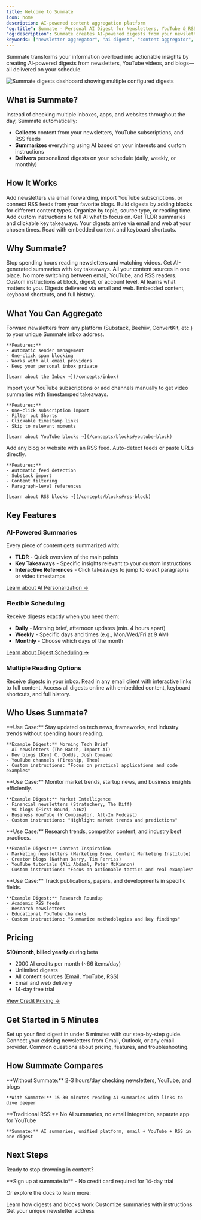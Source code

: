 ```yaml
---
title: Welcome to Summate
icon: home
description: AI-powered content aggregation platform
"og:title": Summate - Personal AI Digest for Newsletters, YouTube & RSS Feeds
"og:description": Summate creates AI-powered digests from your newsletters, YouTube subscriptions, and blogs. Get personalized summaries delivered on your schedule to save time and stay informed without information overload.
keywords: ["newsletter aggregator", "ai digest", "content aggregator", "newsletter summarizer", "youtube summarizer"]
---
```


Summate transforms your information overload into actionable insights by creating AI-powered digests from newsletters, YouTube videos, and blogs—all delivered on your schedule.

<Frame caption="Configure multiple digests with different schedules and sources">
  <img src="/images/digests-list.png" alt="Summate digests dashboard showing multiple configured digests" />
</Frame>

## What is Summate?

Instead of checking multiple inboxes, apps, and websites throughout the day, Summate automatically:
- **Collects** content from your newsletters, YouTube subscriptions, and RSS feeds
- **Summarizes** everything using AI based on your interests and custom instructions
- **Delivers** personalized digests on your schedule (daily, weekly, or monthly)

## How It Works

<Steps>
  <Step title="Connect Your Sources">
    Add newsletters via email forwarding, import YouTube subscriptions, or connect RSS feeds from your favorite blogs.
  </Step>

  <Step title="Create Custom Digests">
    Build digests by adding blocks for different content types. Organize by topic, source type, or reading time.
  </Step>

  <Step title="Customize AI Summaries">
    Add custom instructions to tell AI what to focus on. Get TLDR summaries and clickable key takeaways.
  </Step>

  <Step title="Receive on Schedule">
    Your digests arrive via email and web at your chosen times. Read with embedded content and keyboard shortcuts.
  </Step>
</Steps>

## Why Summate?

<CardGroup cols={2}>
  <Card title="Save Time" icon="clock">
    Stop spending hours reading newsletters and watching videos. Get AI-generated summaries with key takeaways.
  </Card>
  <Card title="Stay Organized" icon="folder">
    All your content sources in one place. No more switching between email, YouTube, and RSS readers.
  </Card>
  <Card title="Personalize Everything" icon="wand-magic-sparkles">
    Custom instructions at block, digest, or account level. AI learns what matters to you.
  </Card>
  <Card title="Read Anywhere" icon="mobile">
    Digests delivered via email and web. Embedded content, keyboard shortcuts, and full history.
  </Card>
</CardGroup>

## What You Can Aggregate

<Tabs>
  <Tab title="Email Newsletters">
    Forward newsletters from any platform (Substack, Beehiiv, ConvertKit, etc.) to your unique Summate inbox address.

    **Features:**
    - Automatic sender management
    - One-click spam blocking
    - Works with all email providers
    - Keep your personal inbox private

    [Learn about the Inbox →](/concepts/inbox)
  </Tab>

  <Tab title="YouTube Videos">
    Import your YouTube subscriptions or add channels manually to get video summaries with timestamped takeaways.

    **Features:**
    - One-click subscription import
    - Filter out Shorts
    - Clickable timestamp links
    - Skip to relevant moments

    [Learn about YouTube blocks →](/concepts/blocks#youtube-block)
  </Tab>

  <Tab title="RSS Feeds & Blogs">
    Add any blog or website with an RSS feed. Auto-detect feeds or paste URLs directly.

    **Features:**
    - Automatic feed detection
    - Substack import
    - Content filtering
    - Paragraph-level references

    [Learn about RSS blocks →](/concepts/blocks#rss-block)
  </Tab>
</Tabs>

## Key Features

### AI-Powered Summaries

Every piece of content gets summarized with:
- **TLDR** - Quick overview of the main points
- **Key Takeaways** - Specific insights relevant to your custom instructions
- **Interactive References** - Click takeaways to jump to exact paragraphs or video timestamps

[Learn about AI Personalization →](/concepts/ai)

### Flexible Scheduling

Receive digests exactly when you need them:
- **Daily** - Morning brief, afternoon updates (min. 4 hours apart)
- **Weekly** - Specific days and times (e.g., Mon/Wed/Fri at 9 AM)
- **Monthly** - Choose which days of the month

[Learn about Digest Scheduling →](/concepts/digests#scheduling-your-digests)

### Multiple Reading Options

<CardGroup cols={2}>
  <Card title="Email" icon="envelope" href="/reading/email">
    Receive digests in your inbox. Read in any email client with interactive links to full content.
  </Card>
  <Card title="Web Reader" icon="globe" href="/reading/web">
    Access all digests online with embedded content, keyboard shortcuts, and full history.
  </Card>
</CardGroup>

## Who Uses Summate?

<AccordionGroup>
  <Accordion title="Developers & Tech Professionals" icon="code">
    **Use Case:** Stay updated on tech news, frameworks, and industry trends without spending hours reading.

    **Example Digest:** Morning Tech Brief
    - AI newsletters (The Batch, Import AI)
    - Dev blogs (Kent C. Dodds, Josh Comeau)
    - YouTube channels (Fireship, Theo)
    - Custom instructions: "Focus on practical applications and code examples"
  </Accordion>

  <Accordion title="Investors & Business Leaders" icon="chart-line">
    **Use Case:** Monitor market trends, startup news, and business insights efficiently.

    **Example Digest:** Market Intelligence
    - Financial newsletters (Stratechery, The Diff)
    - VC blogs (First Round, a16z)
    - Business YouTube (Y Combinator, All-In Podcast)
    - Custom instructions: "Highlight market trends and predictions"
  </Accordion>

  <Accordion title="Content Creators & Marketers" icon="bullhorn">
    **Use Case:** Research trends, competitor content, and industry best practices.

    **Example Digest:** Content Inspiration
    - Marketing newsletters (Marketing Brew, Content Marketing Institute)
    - Creator blogs (Nathan Barry, Tim Ferriss)
    - YouTube tutorials (Ali Abdaal, Peter McKinnon)
    - Custom instructions: "Focus on actionable tactics and real examples"
  </Accordion>

  <Accordion title="Researchers & Academics" icon="graduation-cap">
    **Use Case:** Track publications, papers, and developments in specific fields.

    **Example Digest:** Research Roundup
    - Academic RSS feeds
    - Research newsletters
    - Educational YouTube channels
    - Custom instructions: "Summarize methodologies and key findings"
  </Accordion>
</AccordionGroup>

## Pricing

**$10/month, billed yearly** during beta
- 2000 AI credits per month (~66 items/day)
- Unlimited digests
- All content sources (Email, YouTube, RSS)
- Email and web delivery
- 14-day free trial

[View Credit Pricing →](/account#ai-credits)

## Get Started in 5 Minutes

<CardGroup cols={3}>
  <Card title="Quickstart Guide" icon="play" href="/getting-started/quickstart">
    Set up your first digest in under 5 minutes with our step-by-step guide.
  </Card>
  <Card title="Auto-Forwarding Setup" icon="inbox-out" href="/guides/auto-forwarding">
    Connect your existing newsletters from Gmail, Outlook, or any email provider.
  </Card>
  <Card title="FAQ" icon="circle-question" href="/getting-started/faq">
    Common questions about pricing, features, and troubleshooting.
  </Card>
</CardGroup>

## How Summate Compares

<CardGroup cols={2}>
  <Card title="vs. Reading Everything Manually">
    **Without Summate:** 2-3 hours/day checking newsletters, YouTube, and blogs

    **With Summate:** 15-30 minutes reading AI summaries with links to dive deeper
  </Card>
  <Card title="vs. Traditional RSS Readers">
    **Traditional RSS:** No AI summaries, no email integration, separate app for YouTube

    **Summate:** AI summaries, unified platform, email + YouTube + RSS in one digest
  </Card>
</CardGroup>

## Next Steps

Ready to stop drowning in content?

<Card title="Start Free Trial" icon="rocket" href="https://summate.io">
  **Sign up at summate.io** - No credit card required for 14-day trial
</Card>

Or explore the docs to learn more:

<CardGroup cols={3}>
  <Card title="Understand Digests" icon="newspaper" href="/concepts/digests">
    Learn how digests and blocks work
  </Card>
  <Card title="AI Personalization" icon="sparkles" href="/concepts/ai">
    Customize summaries with instructions
  </Card>
  <Card title="Set Up Your Inbox" icon="inbox" href="/concepts/inbox">
    Get your unique newsletter address
  </Card>
</CardGroup>
